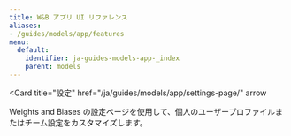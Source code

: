 ---
title: W&B アプリ UI リファレンス
aliases:
- /guides/models/app/features
menu:
  default:
    identifier: ja-guides-models-app-_index
    parent: models
---

<Columns cols={1}>
<Card
  title="パネル"
  href="/ja/guides/app/features/panels/"
  arrow
/>
  
<Card
  title="カスタムチャート"
  href="/ja/guides/app/features/custom-charts/"
  arrow
/>
  
<Card
  title="ワークスペース、セクション、パネル設定を管理する"
  href="/ja/guides/app/features/cascade-settings/"
  arrow
/>
  
<Card
  title="設定"
  href="/ja/guides/models/app/settings-page/"
  arrow
>
  Weights and Biases の設定ページを使用して、個人のユーザープロファイルまたはチーム設定をカスタマイズします。
</Card>

</Columns>